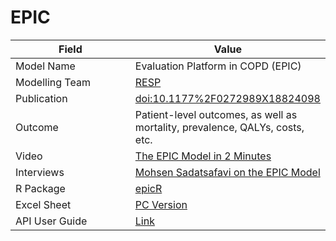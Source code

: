 # EPIC

| Field         | Value         |
| ------------- |-------------- |
| Model Name    | Evaluation Platform in COPD (EPIC)       |
| Modelling Team| [RESP](http://resp.core.ubc.ca)|
| Publication   | [doi:10.1177%2F0272989X18824098](https://doi.org/10.1177%2F0272989X18824098)|
| Outcome       | Patient-level outcomes, as well as mortality, prevalence, QALYs, costs, etc.|
| Video         | [The EPIC Model in 2 Minutes](https://www.peermodelsnetwork.com/educational-videos?wix-vod-video-id=b394fa69ae404fdeb2ceae17f308fbea&wix-vod-comp-id=comp-k8q9lys1)|
| Interviews    | [Mohsen Sadatsafavi on the EPIC Model](https://www.peermodelsnetwork.com/post/interview-with-mohsen-sadatsafavi)|
| R Package     | [epicR](https://github.com/resplab/epicR)|
| Excel Sheet   | [PC Version](https://drive.google.com/uc?export=download&id=15yY_O7wVgoEbaHNLDBjfN2PqnenB6WWa) |
| API User Guide| [Link](https://resplab.github.io/prismguide/api-users-guide.html#epic-1)          |
